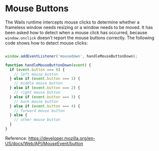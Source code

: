 # Mouse Buttons

The Wails runtime intercepts mouse clicks to determine whether a frameless window needs resizing or a window needs to be moved.
It has been asked how to detect when a mouse click has occurred, because `window.onclick` doesn't report the mouse buttons correctly.
The following code shows how to detect mouse clicks:

```javascript

window.addEventListener('mousedown', handleMouseButtonDown);

function handleMouseButtonDown(event) {
  if (event.button === 0) {
    // left mouse button
  } else if (event.button === 1) {
    // middle mouse button
  } else if (event.button === 2) {
    // right mouse button
  } else if (event.button === 3) {
    // back mouse button
  } else if (event.button === 4) {
    // forward mouse button
  } else {
    // other mouse button
  }
}

```
Reference: https://developer.mozilla.org/en-US/docs/Web/API/MouseEvent/button
